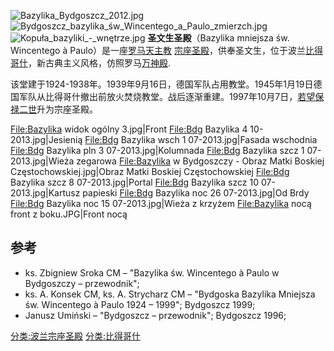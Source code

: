 [[File:Bazylika_Bydgoszcz_2012.jpg|thumb]]
[[File:Bydgoszcz_bazylika_św_Wincentego_a_Paulo_zmierzch.jpg|thumb]]
[[File:Kopuła_bazyliki_-_wnętrze.jpg|thumb]]
'''圣文生圣殿'''（Bazylika mniejsza św. Wincentego à Paulo）是一座[[罗马天主教|罗马天主教]] [[宗座圣殿|宗座圣殿]]，供奉圣文生，位于波兰[[比得哥什|比得哥什]]，新古典主义风格，仿照罗马[[万神殿|万神殿]].

该堂建于1924-1938年。1939年9月16日，德国军队占用教堂。1945年1月19日德国军队从比得哥什撤出前放火焚烧教堂。战后逐渐重建。1997年10月7日，[[若望保禄二世|若望保禄二世]]升为宗座圣殿。

<gallery>
File:Bazylika widok ogólny 3.jpg|Front
File:Bdg Bazylika 4 10-2013.jpg|Jesienią
File:Bdg Bazylika wsch 1 07-2013.jpg|Fasada wschodnia
File:Bdg Bazylika pln 3 07-2013.jpg|Kolumnada
File:Bdg Bazylika szcz 1 07-2013.jpg|Wieża zegarowa
File:Bazylika w Bydgoszczy - Obraz Matki Boskiej Częstochowskiej.jpg|Obraz Matki Boskiej Częstochowskiej
File:Bdg Bazylika szcz 8 07-2013.jpg|Portal
File:Bdg Bazylika szcz 10 07-2013.jpg|Kartusz papieski
File:Bdg Bazylika noc 26 07-2013.jpg|Od Brdy
File:Bdg Bazylika noc 15 07-2013.jpg|Wieża z krzyżem
File:Bazylika nocą front z boku.JPG|Front nocą
</gallery>

== 参考 ==
* ks. Zbigniew Sroka CM – "Bazylika św. Wincentego à Paulo w Bydgoszczy – przewodnik";
* ks. A. Konsek CM, ks. A. Strycharz CM – "Bydgoska Bazylika Mniejsza św. Wincentego à Paulo 1924 – 1999"; Bydgoszcz 1999;
* Janusz Umiński – "Bydgoszcz – przewodnik"; Bydgoszcz 1996;

{{波兰宗座圣殿}}

[[分类:波兰宗座圣殿|分类:波兰宗座圣殿]]
[[分类:比得哥什|分类:比得哥什]]